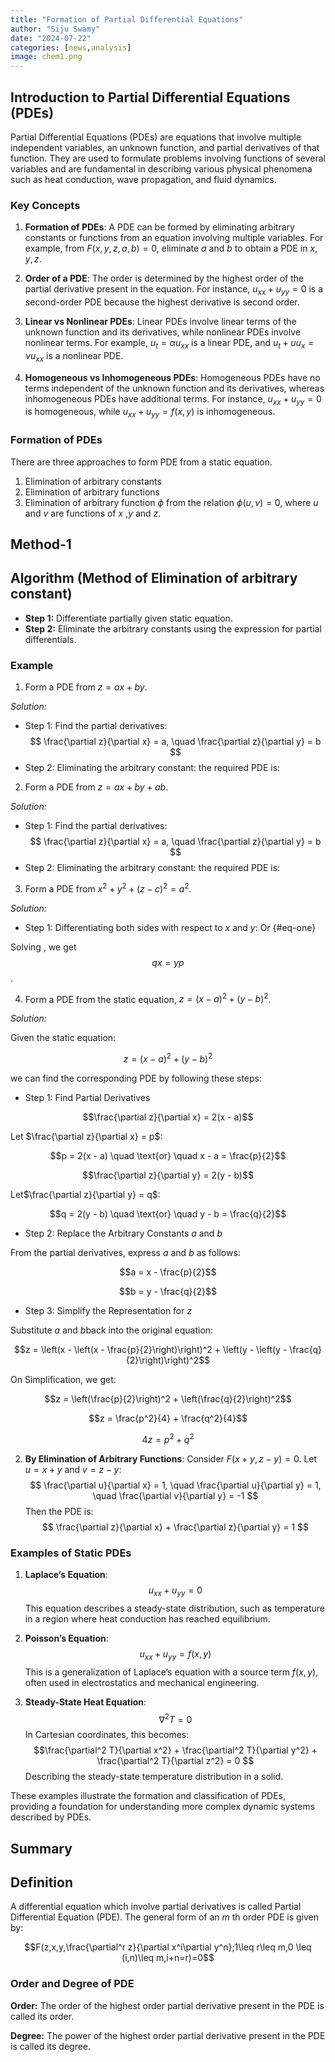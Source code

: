 ```yaml
---
title: "Formation of Partial Differential Equations"
author: "Siju Swamy"
date: "2024-07-22"
categories: [news,analysis]
image: chem1.png
---
```


## Introduction to Partial Differential Equations (PDEs)

Partial Differential Equations (PDEs) are equations that involve multiple independent variables, an unknown function, and partial derivatives of that function. They are used to formulate problems involving functions of several variables and are fundamental in describing various physical phenomena such as heat conduction, wave propagation, and fluid dynamics.

### Key Concepts

1. **Formation of PDEs**: A PDE can be formed by eliminating arbitrary constants or functions from an equation involving multiple variables. For example, from $F(x, y, z, a, b) = 0$, eliminate $a$ and $b$ to obtain a PDE in $x, y, z$.

2. **Order of a PDE**: The order is determined by the highest order of the partial derivative present in the equation. For instance, $u_{xx} + u_{yy} = 0$ is a second-order PDE because the highest derivative is second order.

3. **Linear vs Nonlinear PDEs**: Linear PDEs involve linear terms of the unknown function and its derivatives, while nonlinear PDEs involve nonlinear terms. For example, $u_t = \alpha u_{xx}$ is a linear PDE, and $u_t + u u_x = \nu u_{xx}$ is a nonlinear PDE.

4. **Homogeneous vs Inhomogeneous PDEs**: Homogeneous PDEs have no terms independent of the unknown function and its derivatives, whereas inhomogeneous PDEs have additional terms. For instance, $u_{xx} + u_{yy} = 0$ is homogeneous, while $u_{xx} + u_{yy} = f(x, y)$ is inhomogeneous.

### Formation of PDEs

There are three approaches to form PDE from a static equation.

1. Elimination of arbitrary constants
2. Elimination of arbitrary functions
3. Elimination of arbitrary function $\phi$ from the relation $\phi(u,v)=0$, where $u$ and $v$ are functions of $x$ ,$y$ and $z$.

## Method-1 {.smaller}
::: {.callout-note}
## Algorithm (Method of Elimination of arbitrary constant)
- **Step 1:** Differentiate partially given static equation.
- **Step 2:** Eliminate the arbitrary constants using the expression for partial differentials.
:::
### Example

1. Form a PDE from $z = ax + by$.

  *Solution:*

- Step 1: Find the partial derivatives:
   $$
   \frac{\partial z}{\partial x} = a, \quad \frac{\partial z}{\partial y} = b
   $$
-  Step 2: Eliminating the arbitrary constant:
   the required PDE is:
   \begin{align*}
   z&=\left(\dfrac{\partial z}{\partial x}\right) x+\left(\dfrac{\partial z}{\partial y}\right) y\\
   \therefore z&=px+qy
   \end{align*}
2. Form a PDE from $z=ax+by+ab$.

*Solution:*

- Step 1: Find the partial derivatives:
   $$
   \frac{\partial z}{\partial x} = a, \quad \frac{\partial z}{\partial y} = b
   $$
-  Step 2: Eliminating the arbitrary constant:
   the required PDE is:
   \begin{align*}
   z&=\left(\dfrac{\partial z}{\partial x}\right) x+\left(\dfrac{\partial z}{\partial y}\right) y+\left(\dfrac{\partial z}{\partial x}\right)\cdot \left(\dfrac{\partial z}{\partial y}\right)\\
   \therefore z&=px+qy+pq
   \end{align*}

3. Form a PDE from $x^2+y^2+(z-c)^2=a^2$.

*Solution:*

- Step 1: Differentiating both sides with respect to $x$ and $y$:
\begin{align*}
2x+2(z-c)\dfrac{\partial z}{\partial x}&=0\\
2y+2(z-c)\dfrac{\partial z}{\partial y}&=0
\end{align*}
Or
\begin{align}
x&=(z-c)\dfrac{\partial z}{\partial x}\\
y&=(z-c)\dfrac{\partial z}{\partial y}
\end{align}{#eq-one}

Solving \eqref{eq-one} , we get $$qx=yp$$.

4. Form a PDE from the static equation, $z=(x-a)^2+(y-b)^2$.

*Solution:*

Given the static equation:

$$z = (x - a)^2 + (y - b)^2$$

we can find the corresponding PDE by following these steps:

-  Step 1: Find Partial Derivatives

$$\frac{\partial z}{\partial x} = 2(x - a)$$

Let $\frac{\partial z}{\partial x} = p$:

$$p = 2(x - a) \quad \text{or} \quad x - a = \frac{p}{2}$$


$$\frac{\partial z}{\partial y} = 2(y - b)$$

Let$\frac{\partial z}{\partial y} = q$:

$$q = 2(y - b) \quad \text{or} \quad y - b = \frac{q}{2}$$

-  Step 2: Replace the Arbitrary Constants $a$ and $b$

From the partial derivatives, express $a$ and $b$ as follows:

$$a = x - \frac{p}{2}$$

$$b = y - \frac{q}{2}$$

-   Step 3: Simplify the Representation for $z$

Substitute $a$ and $b$back into the original equation:

$$z = \left(x - \left(x - \frac{p}{2}\right)\right)^2 + \left(y - \left(y - \frac{q}{2}\right)\right)^2$$

On Simplification, we get:

$$z = \left(\frac{p}{2}\right)^2 + \left(\frac{q}{2}\right)^2$$

$$z = \frac{p^2}{4} + \frac{q^2}{4}$$

$$4z = p^2 + q^2$$


2. **By Elimination of Arbitrary Functions**:
   Consider $F(x + y, z - y) = 0$. Let $u = x + y$ and $v = z - y$:
   $$
   \frac{\partial u}{\partial x} = 1, \quad \frac{\partial u}{\partial y} = 1, \quad \frac{\partial v}{\partial y} = -1
   $$
   Then the PDE is:
   $$
   \frac{\partial z}{\partial x} + \frac{\partial z}{\partial y} = 1
   $$

### Examples of Static PDEs

1. **Laplace's Equation**:
   $$
   u_{xx} + u_{yy} = 0
   $$
   This equation describes a steady-state distribution, such as temperature in a region where heat conduction has reached equilibrium.

2. **Poisson's Equation**:
   $$
   u_{xx} + u_{yy} = f(x, y)
   $$
   This is a generalization of Laplace's equation with a source term $f(x, y)$, often used in electrostatics and mechanical engineering.

3. **Steady-State Heat Equation**:
   $$\nabla^2 T = 0$$
   In Cartesian coordinates, this becomes:
   $$\frac{\partial^2 T}{\partial x^2} + \frac{\partial^2 T}{\partial y^2} + \frac{\partial^2 T}{\partial z^2} = 0 $$
   Describing the steady-state temperature distribution in a solid.

These examples illustrate the formation and classification of PDEs, providing a foundation for understanding more complex dynamic systems described by PDEs.

## Summary

::: {.callout-note}
## Definition
A differential equation which involve partial derivatives is called Partial Differential Equation (PDE). The general form of an $m$ th order PDE is given by:

$$F(z,x,y,\frac{\partial^r z}{\partial x^i\partial y^n};1\leq r\leq m,0
\leq (i,n)\leq m,i+n=r)=0$$
:::

::: {.callout-tip}
### Order and Degree of PDE

**Order:** The order of the highest order partial derivative present in the PDE is called its order.

**Degree:** The power of the highest order partial derivative present in the PDE is called its degree.

:::